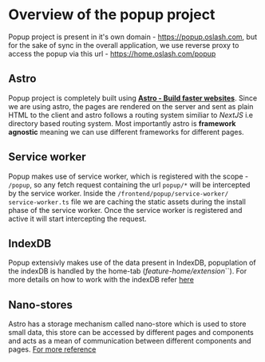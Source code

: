 # Overview of the popup project

Popup project is present in it's own domain - https://popup.oslash.com, but for the sake of sync in the overall application, we use reverse proxy to access the popup via this url - https://home.oslash.com/popup

## Astro

Popup project is completely built using **[Astro - Build faster websites](https://astro.build)**. Since we are using astro, the pages are rendered on the server and sent as plain HTML to the client and astro follows a routing system similiar to _NextJS_ i.e directory based routing system.
Most importantly astro is **framework agnostic** meaning we can use different frameworks for different pages.

## Service worker

Popup makes use of service worker, which is registered with the scope - ```/popup```, so any fetch request containing the url ```popup/*``` will be intercepted by the service worker. Inside the ```/frontend/popup/service-worker/
service-worker.ts``` file we are caching the static assets during the install phase of the service worker. Once the service worker is registered and active it will start intercepting the request.

## IndexDB

Popup extensivly makes use of the data present in IndexDB, popuplation of the indexDB is handled by the home-tab (_feature-home/extension_``). For more details on how to work with the indexDB refer [here](/Docs/popup/indexDB)

## Nano-stores

Astro has a storage mechanism called nano-store which is used to store small data, this store can be accessed by different pages and components and acts as a mean of communication between different components and pages.
[For more reference](/Docs/popup/nano-store)
